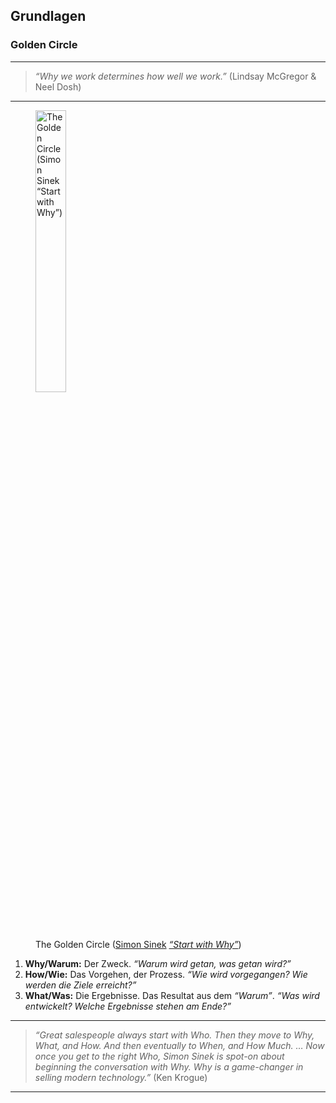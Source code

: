 <!--
title: "DEB3 Produktentwicklung 1"
format:
  html:
    embed-resources: true

author:
  - name: "Christian Anders"
    degrees: 
    roles: "Dozent"
    email: christian.anders@hs-esslingen.de
    affiliation: 
      - name: "Hochschule Esslingen"
        department: "Wirtschaft & Technik"
        group: "Digital Engineering (DEB)"
        city: "Esslingen am Neckar"
        postal-code: 73728
        country: "Deutschland"
        url: https://www.hs-esslingen.de/
abstract: > 
  Skript zur Vorlesung und Labor *"Produktentwicklung 1"* für den Studiengang Digital Engineering DEB3
keywords:
  - Produktentstehungsprozess
  - Entwicklungsmethodik
  - Grundlagen
  - Golder Circle
  - Simon Sinek
copyright: 
  holder: Christian Anders
  year: 2025
lang: de
bibliography: Literatur.bib
date: last-modified
toc: false
number-sections: true
scrollable: true
toc-location: right
cap-location: bottom
number-offset: 0
link-external-icon: true
link-external-newwindow: true
-->


<!-- -------------------------------------------------------------------------

                       Callout !!! WARNING !!!

-------------------------------------------------------------------------- -->
<!--
::: {.callout-warning}
## WARNING!
**THIS DOCUMENT IS STILL WORK IN PROGRESS!!!**
:::
-->


::: {.content-visible unless-meta="headlines.off"}
# Grundlagen
:::
### Golden Circle

---

> *"Why we work determines how well we work."* (Lindsay McGregor & Neel Dosh)

---

<!--
::: {.callout-tip}
## Definition: *"Golden Circle"*
Der Golden Circle ist ein strategisches Modell für die Produktentwicklung, das den Fokus darauf legt, zunächst das **"Warum"** (den Zweck und die Vision des Produkts) zu definieren, dann das **"Wie"** (die einzigartigen Werte und Methoden der Umsetzung) zu bestimmen und erst zuletzt das **"Was"** (die konkreten Funktionen und Eigenschaften des Produkts) zu entwickeln.
-->

![The Golden Circle ([Simon Sinek](https://en.wikipedia.org/wiki/Simon_Sinek) [*"Start with Why"*](https://en.wikipedia.org/wiki/Start_with_Why))
](images/Golden_Circle_reduced.drawio.svg){width=34% #fig-goldencircle}


1. **Why/Warum:** Der Zweck. *"Warum wird getan, was getan wird?"*
2. **How/Wie:** Das Vorgehen, der Prozess. *"Wie wird vorgegangen? Wie werden die Ziele erreicht?"*
3. **What/Was:** Die Ergebnisse. Das Resultat aus dem *"Warum"*. *"Was wird entwickelt? Welche Ergebnisse stehen am Ende?"*


---

> *"Great salespeople always start with Who. Then they move to Why, What, and How. And then eventually to When, and How Much. ... Now once you get to the right Who, Simon Sinek is spot-on about beginning the conversation with Why. Why is a game-changer in selling modern technology."* (Ken Krogue)

---